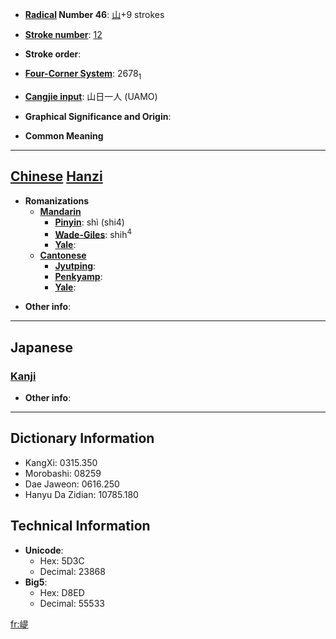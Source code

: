 * '''[[Wiktionary:Chinese radical index| Radical]] Number 46''': [[Wiktionary:Chinese radical index 山|山]]+9 strokes

* '''[[Wiktionary:Chinese total strokes index|Stroke number]]''': [[Wiktionary:Chinese total strokes index 12|12]]

* '''Stroke order''': 

* '''[[Wiktionary:Chinese four corner index|Four-Corner System]]''': 2678<sub>1</sub>

* '''[[Wiktionary:Chinese Cangjie index|Cangjie input]]''': 山日一人 (UAMO)

* '''Graphical Significance and Origin''': 

* '''Common Meaning'''

----

== [[Chinese]] [[Hanzi]] ==

* '''Romanizations'''
** '''[[Mandarin]]'''
*** '''[[Pinyin]]''': shì (shi4)
*** '''[[Wade-Giles]]''': shih<sup>4</sup>
*** '''[[Yale]]''': 
** '''[[Cantonese]]'''
*** '''[[Jyutping]]''':
*** '''[[Penkyamp]]''': 
*** '''[[Yale]]''': 

* '''Other info''': 

----

==Japanese==
===[[Kanji]]===
{{kanji|on readings=[[し]] (shi), [[てつ]] (tetsu)|kun readings=}}

* '''Other info''':  

----

== Dictionary Information ==

* KangXi: 0315.350
* Morobashi: 08259
* Dae Jaweon: 0616.250
* Hanyu Da Zidian: 10785.180

== Technical Information ==

* '''Unicode''':
** Hex: 5D3C
** Decimal: 23868
* '''Big5''':
** Hex: D8ED
** Decimal: 55533

[[fr:崼]]